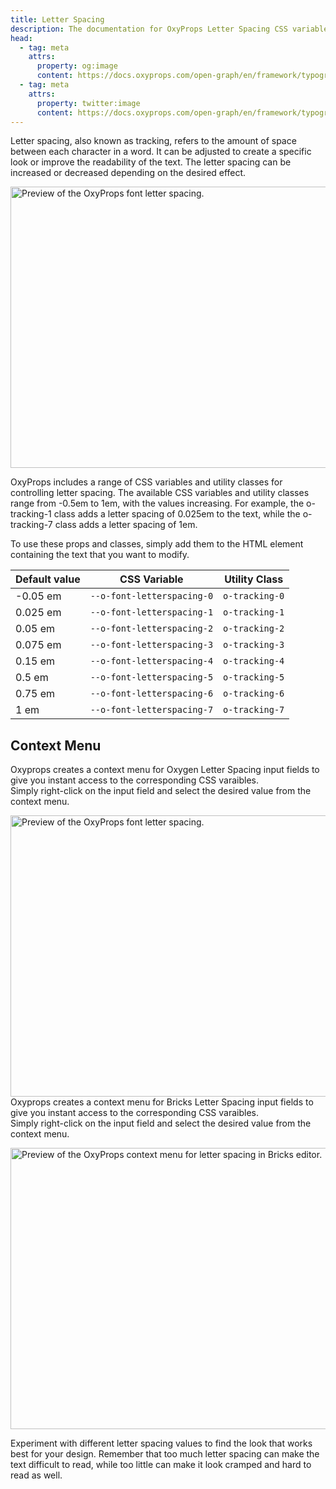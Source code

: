 ```yaml
---
title: Letter Spacing
description: The documentation for OxyProps Letter Spacing CSS variables and utility classes.
head:
  - tag: meta
    attrs:
      property: og:image
      content: https://docs.oxyprops.com/open-graph/en/framework/typography/letter-spacing.png
  - tag: meta
    attrs:
      property: twitter:image
      content: https://docs.oxyprops.com/open-graph/en/framework/typography/letter-spacing.png
---
```




Letter spacing, also known as tracking, refers to the amount of space between each character in a word. It can be adjusted to create a specific look or improve the readability of the text. The letter spacing can be increased or decreased depending on the desired effect.

<Image
      src={spacing}
      alt="Preview of the OxyProps font letter spacing."
      format="avif"
      quality="mid"
      width="900"
      height="450"
    />

OxyProps includes a range of CSS variables and utility classes for controlling letter spacing. The available CSS variables and utility classes range from -0.5em to 1em, with the values increasing. For example, the o-tracking-1 class adds a letter spacing of 0.025em to the text, while the o-tracking-7 class adds a letter spacing of 1em.

To use these props and classes, simply add them to the HTML element containing the text that you want to modify.

| Default value | CSS Variable                                                                                    | Utility Class                                                      |
| ------------- | ----------------------------------------------------------------------------------------------- | ------------------------------------------------------------------ |
| -0.05 em      | <ClipboardCopy value="var(--o-font-letterspacing-0)">`--o-font-letterspacing-0`</ClipboardCopy> | <ClipboardCopy value="o-tracking-0">`o-tracking-0`</ClipboardCopy> |
| 0.025 em      | <ClipboardCopy value="var(--o-font-letterspacing-1)">`--o-font-letterspacing-1`</ClipboardCopy> | <ClipboardCopy value="o-tracking-1">`o-tracking-1`</ClipboardCopy> |
| 0.05 em       | <ClipboardCopy value="var(--o-font-letterspacing-2)">`--o-font-letterspacing-2`</ClipboardCopy> | <ClipboardCopy value="o-tracking-2">`o-tracking-2`</ClipboardCopy> |
| 0.075 em      | <ClipboardCopy value="var(--o-font-letterspacing-3)">`--o-font-letterspacing-3`</ClipboardCopy> | <ClipboardCopy value="o-tracking-3">`o-tracking-3`</ClipboardCopy> |
| 0.15 em       | <ClipboardCopy value="var(--o-font-letterspacing-4)">`--o-font-letterspacing-4`</ClipboardCopy> | <ClipboardCopy value="o-tracking-4">`o-tracking-4`</ClipboardCopy> |
| 0.5 em        | <ClipboardCopy value="var(--o-font-letterspacing-5)">`--o-font-letterspacing-5`</ClipboardCopy> | <ClipboardCopy value="o-tracking-5">`o-tracking-5`</ClipboardCopy> |
| 0.75 em       | <ClipboardCopy value="var(--o-font-letterspacing-6)">`--o-font-letterspacing-6`</ClipboardCopy> | <ClipboardCopy value="o-tracking-6">`o-tracking-6`</ClipboardCopy> |
| 1 em          | <ClipboardCopy value="var(--o-font-letterspacing-7)">`--o-font-letterspacing-7`</ClipboardCopy> | <ClipboardCopy value="o-tracking-7">`o-tracking-7`</ClipboardCopy> |

## Context Menu
<Tabs>
	<TabItem label="oxygen">

Oxyprops creates a context menu for Oxygen Letter Spacing input fields to give you instant access to the corresponding CSS varaibles.  
Simply right-click on the input field and select the desired value from the context menu.

<Image
      src={oxySpacing}
      alt="Preview of the OxyProps font letter spacing."
      format="avif"
      quality="mid"
      width="900"
      height="450"
    />
</TabItem>
<TabItem label="bricks">
Oxyprops creates a context menu for Bricks Letter Spacing input fields to give you instant access to the corresponding CSS varaibles.  
Simply right-click on the input field and select the desired value from the context menu.

<Image
      src={brxSpacing}
      alt="Preview of the OxyProps context menu for letter spacing in Bricks editor."
      format="avif"
      quality="mid"
      width="900"
      height="450"
    />
</TabItem>
</Tabs>

Experiment with different letter spacing values to find the look that works best for your design. Remember that too much letter spacing can make the text difficult to read, while too little can make it look cramped and hard to read as well.
